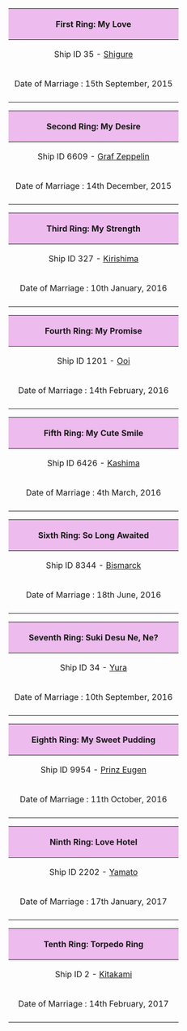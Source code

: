 {| class="mw-collapsible mw-collapsed wikitable"
! style="text-align:center; width: 320px; background-color:#eebbee;" |First Ring: My Love
|-
|style="text-align:center;" | Ship ID 35 - [[Shigure]]
|-
|style="text-align:center;" | Date of Marriage : 15th September, 2015
|-
|style="text-align:center;" | {{ShipCardKai|Shigure/Kai Ni|layers=ring ring_glow}}
|}

{| class="mw-collapsible mw-collapsed wikitable"
! style="text-align:center; width: 320px; background-color:#eebbee;" |Second Ring: My Desire
|-
|style="text-align:center;" | Ship ID 6609 - [[Graf Zeppelin]]
|-
|style="text-align:center;" | Date of Marriage : 14th December, 2015
|-
|style="text-align:center;" | {{ShipCardKai|Graf Zeppelin/Kai|layers=ring ring_glow}}
|}

{| class="mw-collapsible mw-collapsed wikitable"
! style="text-align:center; width: 320px; background-color:#eebbee;" |Third Ring: My Strength
|-
|style="text-align:center;" | Ship ID 327 - [[Kirishima]]
|-
|style="text-align:center;" | Date of Marriage : 10th January, 2016
|-
|style="text-align:center;" | {{ShipCardKai|Kirishima/Kai Ni|layers=ring ring_glow}}
|}

{| class="mw-collapsible mw-collapsed wikitable"
! style="text-align:center; width: 320px; background-color:#eebbee;" |Fourth Ring: My Promise
|-
|style="text-align:center;" | Ship ID 1201 - [[Ooi]]
|-
|style="text-align:center;" | Date of Marriage : 14th February, 2016
|-
|style="text-align:center;" | {{ShipCardKai|Ooi/Kai Ni|layers=ring ring_glow}}
|}

{| class="mw-collapsible mw-collapsed wikitable"
! style="text-align:center; width: 320px; background-color:#eebbee;" |Fifth Ring: My Cute Smile
|-
|style="text-align:center;" | Ship ID 6426 - [[Kashima]]
|-
|style="text-align:center;" | Date of Marriage : 4th March, 2016
|-
|style="text-align:center;" | {{ShipCardKai|Kashima/Kai|layers=ring ring_glow}}
|}

{| class="mw-collapsible mw-collapsed wikitable"
! style="text-align:center; width: 320px; background-color:#eebbee;" |Sixth Ring: So Long Awaited
|-
|style="text-align:center;" | Ship ID 8344 - [[Bismarck]]
|-
|style="text-align:center;" | Date of Marriage : 18th June, 2016
|-
|style="text-align:center;" | {{ShipCardKai|Bismarck/drei|layers=ring ring_glow}}
|}

{| class="mw-collapsible mw-collapsed wikitable"
! style="text-align:center; width: 320px; background-color:#eebbee;" |Seventh Ring: Suki Desu Ne, Ne?
|-
|style="text-align:center;" | Ship ID 34 - [[Yura]]
|-
|style="text-align:center;" | Date of Marriage : 10th September, 2016
|-
|style="text-align:center;" | {{ShipCardKai|Yura/Kai|layers=ring ring_glow}}
|}

{| class="mw-collapsible mw-collapsed wikitable"
! style="text-align:center; width: 320px; background-color:#eebbee;" |Eighth Ring: My Sweet Pudding
|-
|style="text-align:center;" | Ship ID 9954 - [[Prinz Eugen]]
|-
|style="text-align:center;" | Date of Marriage : 11th October, 2016
|-
|style="text-align:center;" | {{ShipCardKai|Prinz Eugen/Kai|layers=ring ring_glow}}
|}

{| class="mw-collapsible mw-collapsed wikitable"
! style="text-align:center; width: 320px; background-color:#eebbee;" |Ninth Ring: Love Hotel
|-
|style="text-align:center;" | Ship ID 2202 - [[Yamato]]
|-
|style="text-align:center;" | Date of Marriage : 17th January, 2017
|-
|style="text-align:center;" | {{ShipCardKai|Yamato/Kai|layers=ring ring_glow}}
|}

{| class="mw-collapsible mw-collapsed wikitable"
! style="text-align:center; width: 320px; background-color:#eebbee;" |Tenth Ring: Torpedo Ring
|-
|style="text-align:center;" | Ship ID 2 - [[Kitakami]]
|-
|style="text-align:center;" | Date of Marriage : 14th February, 2017
|-
|style="text-align:center;" | {{ShipCardKai|Kitakami/Kai Ni|layers=ring ring_glow}}
|}
{{clear}}